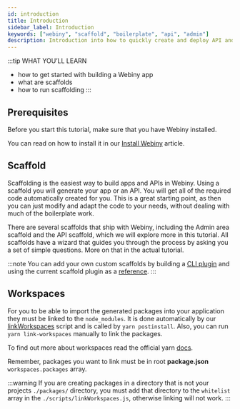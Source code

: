 ```yaml
---
id: introduction
title: Introduction
sidebar_label: Introduction
keywords: ["webiny", "scaffold", "boilerplate", "api", "admin"]
description: Introduction into how to quickly create and deploy API and Admin area applications.
---
```


:::tip WHAT YOU’LL LEARN
- how to get started with building a Webiny app
- what are scaffolds
- how to run scaffolding
:::

## Prerequisites

Before you start this tutorial, make sure that you have Webiny installed.

You can read on how to install it in our [Install Webiny](/docs/tutorials/install-webiny) article.

## Scaffold

Scaffolding is the easiest way to build apps and APIs in Webiny.
Using a scaffold you will generate your app or an API.
You will get all of the required code automatically created for you.
This is a great starting point, as then you can just modify and adapt the code to your needs, without dealing with much of the boilerplate work.

There are several scaffolds that ship with Webiny, including the Admin area scaffold and the API scaffold, which we will explore more in this tutorial.
All scaffolds have a wizard that guides you through the process by asking you a set of simple questions.
More on that in the actual tutorial.

:::note
You can add your own custom scaffolds by building a [CLI plugin](/docs/tutorials/webiny-cli/adding-custom-commands) and using the current scaffold plugin as a [reference](https://github.com/webiny/webiny-js/blob/next/packages/cli-plugin-scaffold-graphql-service/src/index.ts).
:::

## Workspaces

For you to be able to import the generated packages into your application they must be linked to the `node_modules`.
It is done automatically by our [linkWorkspaces](https://github.com/webiny/webiny-js/blob/next/packages/cwp-template-aws/template/scripts/linkWorkspaces.js) script and is called by `yarn postinstall`.
Also, you can run `yarn link-workspaces` manually to link the packages.

To find out more about workspaces read the official yarn [docs](https://classic.yarnpkg.com/en/docs/workspaces/).

Remember, packages you want to link must be in root **package.json** `workspaces.packages` array.

:::warning
If you are creating packages in a directory that is not your projects `./packages/` directory, you must add that directory to the `whitelist` array in the `./scripts/linkWorkspaces.js`, otherwise linking will not work.
:::



